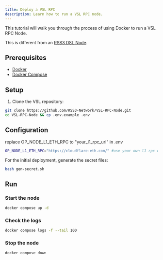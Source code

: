 ```yaml
---
title: Deploy a VSL RPC
description: Learn how to run a VSL RPC node.
---
```


This tutorial will walk you through the process of using Docker to run a VSL RPC Node.

<Callout type="error">This is different from an [RSS3 DSL Node](/guide/dsl/deployment/guide).</Callout>

## Prerequisites

- [Docker](https://docs.docker.com/engine/install/)
- [Docker Compose](https://docs.docker.com/compose/install/)

## Setup

1. Clone the VSL repository:

```bash
git clone https://github.com/RSS3-Network/VSL-RPC-Node.git
cd VSL-RPC-Node && cp .env.example .env
```
## Configuration

replace OP_NODE_L1_ETH_RPC to "your_l1_rpc_url" in .env

```bash
OP_NODE_L1_ETH_RPC="https://cloudflare-eth.com/" #use your own l1 rpc endpoint
```

For the initial deployment, generate the secret files:

```bash
bash gen-secret.sh
```

## Run

### Start the node

```bash
docker compose up -d
```

### Check the logs

```bash
docker compose logs -f --tail 100
```

### Stop the node

```bash
docker compose down
```
